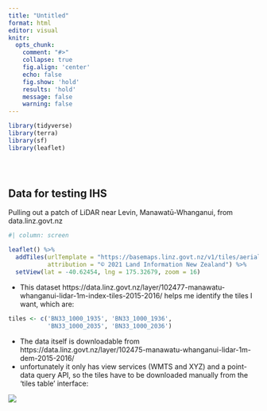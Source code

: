 ```yaml
---
title: "Untitled"
format: html
editor: visual
knitr:
  opts_chunk:
    comment: "#>"
    collapse: true
    fig.align: 'center'
    echo: false
    fig.show: 'hold'
    results: 'hold'
    message: false
    warning: false
---
```


```r
library(tidyverse)
library(terra)
library(sf)
library(leaflet)





```

## Data for testing IHS

Pulling out a patch of LiDAR near Levin, Manawatū-Whanganui, from data.linz.govt.nz

```r
#| column: screen

leaflet() %>%
  addTiles(urlTemplate = "https://basemaps.linz.govt.nz/v1/tiles/aerial/WebMercatorQuad/{z}/{x}/{y}.webp?api=c01gasx5z7qptvpjrc85ysfjzbj",
           attribution = "© 2021 Land Information New Zealand") %>% 
  setView(lat = -40.62454, lng = 175.32679, zoom = 16)
```

-   This dataset https://data.linz.govt.nz/layer/102477-manawatu-whanganui-lidar-1m-index-tiles-2015-2016/ helps me identify the tiles I want, which are:

```r
tiles <- c('BN33_1000_1935', 'BN33_1000_1936',
           'BN33_1000_2035', 'BN33_1000_2036')
```

-   The data itself is downloadable from https://data.linz.govt.nz/layer/102475-manawatu-whanganui-lidar-1m-dem-2015-2016/
-   unfortunately it only has view services (WMTS and XYZ) and a point-data query API, so the tiles have to be downloaded manually from the 'tiles table' interface:

![](linz-fig-01.png)
